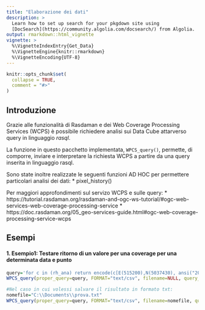 ```yaml
---
title: "Elaborazione dei dati"
description: >
  Learn how to set up search for your pkgdown site using 
  [DocSearch](https://community.algolia.com/docsearch/) from Algolia.
output: rmarkdown::html_vignette
vignette: >
  %\VignetteIndexEntry{Get_Data}
  %\VignetteEngine{knitr::rmarkdown}
  %\VignetteEncoding{UTF-8}
---
```


```r
knitr::opts_chunk$set(
  collapse = TRUE,
  comment = "#>"
)
```

## Introduzione
Grazie alle funzionalità di Rasdaman e dei Web Coverage Processing Services (WCPS) è possibile richiedere analisi sui Data Cube attarverso query in linguaggio *rasql*.

La funzione in questo pacchetto implementata, `WPCS_query()`, permette, di comporre, inviare e interpretare la richiesta WCPS a partire da una query inserita in linguaggio rasql.

Sono state inoltre realizzate le seguenti funzioni AD HOC per permettere particolari analisi dei dati:
* pixel_history()

Per maggiori approfondimenti sul servizo WCPS e sulle query:
* https://tutorial.rasdaman.org/rasdaman-and-ogc-ws-tutorial/#ogc-web-services-web-coverage-processing-service
* https://doc.rasdaman.org/05_geo-services-guide.html#ogc-web-coverage-processing-service-wcps

## Esempi
#### 1. Esempio1: Testare ritorno di un valore per una coverage per una determinata data e punto
```r
query='for c in (rh_ana) return encode(c[E(515200),N(5037430), ansi("2020-10-01")], "text/csv")'
WPCS_query(proper_query=query, FORMAT="text/csv", filename=NULL, query_url=NULL)

#Nel caso in cui volessi salvare il risultato in formato txt:
nomefile="C:\\Documents\\prova.txt"
WPCS_query(proper_query=query, FORMAT="text/csv", filename=nomefile, query_url=NULL)
```



